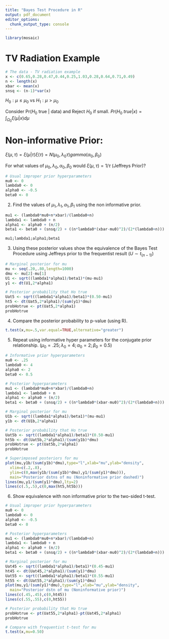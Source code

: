 ```yaml
---
title: "Bayes Test Procedure in R"
output: pdf_document
editor_options: 
  chunk_output_type: console
---
```


```r
library(mosaic)
```
# TV Radiation Example

```r
# The data - TV radiation example
x <- c(0.65,0.28,0.47,0.44,0.25,1.03,0.28,0.64,0.71,0.49)
n <- length(x)
xbar <- mean(x)
snsq <- (n-1)*var(x)
```

$H_0:\mu \leq \mu_0$ vs $H_1:\mu > \mu_0$

Consider Pr($H_0$ true | data) and Reject $H_0$ if small. $Pr(H_0 \ true | x)=\int_{\Omega_0}\xi(\mu|x)d\mu$


# Non-informative Prior:

$\xi(\mu,\tau)=\xi(\mu|\tau)\xi(\tau)=N(\mu_0,\lambda_0\tau) gamma(\alpha_0,\beta_0)$

For what values of $\mu_0, \lambda_0, \alpha_0, \beta_0$ would $\xi(\mu,\tau)=1/\tau$ (Jeffreys Prior)?

```r
# Usual improper prior hyperparameters
mu0 <- 0
lambda0 <- 0
alpha0 <- -0.5
beta0 <- 0
```


2. Find the values of $\mu_1, \lambda_1, \alpha_1, \beta_1$ using the non informative prior.

```r
mu1 <- (lambda0*mu0+n*xbar)/(lambda0+n)
lambda1 <- lambda0 + n
alpha1 <- alpha0 + (n/2)
beta1 <- beta0 + (snsq/2) + ((n*lambda0*(xbar-mu0)^2)/(2*(lambda0+n)))

mu1;lambda1;alpha1;beta1
```

3. Using these posterior values show the equivalence of the Bayes Test Procedure using Jeffreys prior to the frequentist result ($U\sim t_{(n-1)}$)

```r
# Marginal posterior for mu
mu <- seq(.20,.80,length=1000)
dmu <- mu[2]-mu[1]
U1 <- sqrt((lambda1*alpha1)/beta1)*(mu-mu1)
y1 <- dt(U1,2*alpha1)

# Posterior probability that Ho true
Uat5 <- sqrt((lambda1*alpha1)/beta1)*(0.50-mu1)
ht5 <- dt(Uat5,2*alpha1)/(sum(y1)*dmu)
probHotrue <- pt(Uat5,2*alpha1)
probHotrue
```


4. Compare the posterior probability to p-value (using R).

```r
t.test(x,mu=.5,var.equal=TRUE,alternative="greater")
```


5. Repeat using informative hyper parameters for the conjugate prior relationship. ($\mu_0 = .25; \lambda_0 = 4; \alpha_0 = 2; \beta_0 = 0.5$)

```r
# Informative prior hyperparameters
mu0 <- .25
lambda0 <- 4
alpha0 <- 2
beta0 <- 0.5
```

```r
# Posterior hyperparameters
mu1 <- (lambda0*mu0+n*xbar)/(lambda0+n)
lambda1 <- lambda0 + n
alpha1 <- alpha0 + (n/2)
beta1 <- beta0 + (snsq/2) + ((n*lambda0*(xbar-mu0)^2)/(2*(lambda0+n)))

# Marginal posterior for mu
U1b <- sqrt((lambda1*alpha1)/beta1)*(mu-mu1)
y1b <- dt(U1b,2*alpha1)

# Posterior probability that Ho true
Uat5b <- sqrt((lambda1*alpha1)/beta1)*(0.50-mu1)
ht5b <- dt(Uat5b,2*alpha1)/(sum(y1b)*dmu)
probHotrue <- pt(Uat5b,2*alpha1)
probHotrue
```

```r
# Superimposed posteriors for mu
plot(mu,y1b/(sum(y1b)*dmu),type="l",xlab="mu",ylab="density",
  xlim=c(.2,.8),
  ylim=c(0,max(y1b/(sum(y1b)*dmu),y1/(sum(y1)*dmu))),
  main="Posterior dstns of mu (Noninformative prior dashed)")
lines(mu,y1/(sum(y1)*dmu),lty=2)
lines(c(.5,.5),c(0,max(ht5,ht5b)))
```

6. Show equivalence with non informative prior to the two-sided t-test. 


```r
# Usual improper prior hyperparameters
mu0 <- 0
lambda0 <- 0
alpha0 <- -0.5
beta0 <- 0

# Posterior hyperparameters
mu1 <- (lambda0*mu0+n*xbar)/(lambda0+n)
lambda1 <- lambda0 + n
alpha1 <- alpha0 + (n/2)
beta1 <- beta0 + (snsq/2) + ((n*lambda0*(xbar-mu0)^2)/(2*(lambda0+n)))

# Marginal posterior for mu
Uat45 <- sqrt((lambda1*alpha1)/beta1)*(0.45-mu1)
ht45 <- dt(Uat45,2*alpha1)/(sum(y1)*dmu)
Uat55 <- sqrt((lambda1*alpha1)/beta1)*(0.55-mu1)
ht55 <- dt(Uat55,2*alpha1)/(sum(y1)*dmu)
plot(mu,y1/(sum(y1)*dmu),type="l",xlab="mu",ylab="density",
  main="Posterior dstn of mu (Noninformative prior)")
lines(c(.45,.45),c(0,ht45))
lines(c(.55,.55),c(0,ht55))

# Posterior probability that Ho true
probHotrue <- pt(Uat55,2*alpha1)-pt(Uat45,2*alpha1)
probHotrue

# Compare with frequentist t-test for mu
t.test(x,mu=0.50)
```

